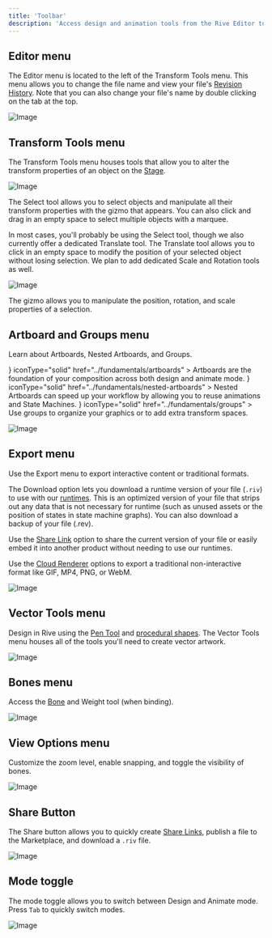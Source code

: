```yaml
---
title: 'Toolbar'
description: 'Access design and animation tools from the Rive Editor toolbar.'
---
```


## Editor menu

The Editor menu is located to the left of the Transform Tools menu. This menu allows you to change the file name and view your file's [Revision History](../fundamentals/revision-history). Note that you can also change your file's name by double clicking on the tab at the top.

![Image](https://ucarecdn.com/de2dd753-07ef-46ac-a52e-1fc1ce371ee8/)

## Transform Tools menu

The Transform Tools menu houses tools that allow you to alter the transform properties of an object on the [Stage](./stage).

![Image](https://ucarecdn.com/6991eaed-093d-4bac-b7ac-d136d60defdf/)

The Select tool allows you to select objects and manipulate all their transform properties with the gizmo that appears. You can also click and drag in an empty space to select multiple objects with a marquee.

In most cases, you'll probably be using the Select tool, though we also currently offer a dedicated Translate tool. The Translate tool allows you to click in an empty space to modify the position of your selected object without losing selection. We plan to add dedicated Scale and Rotation tools as well.

![Image](https://ucarecdn.com/5cfc252a-8d52-4751-9064-4c6a1acb6f34/)

The gizmo allows you to manipulate the position, rotation, and scale properties of a selection.

## Artboard and Groups menu

Learn about Artboards, Nested Artboards, and Groups.

<CardGroup cols={3}>
  <Card
    title="Artboards"
    icon={<svg xmlns="http://www.w3.org/2000/svg" height="100%" fill="none" viewBox="0 0 16 16" class="size-4 text-gray-500/80 dark:text-gray-400" aria-hidden="true"><path fill="currentColor" fill-rule="evenodd" d="M8.036 1v4.178c0 1.034.839 1.873 1.873 1.873h4.003v6.178a1.77 1.77 0 0 1-1.77 1.77H3.858a1.77 1.77 0 0 1-1.771-1.77V2.771A1.77 1.77 0 0 1 3.857 1zm1.25.145v4.033c0 .345.279.624.623.624h3.889a1.8 1.8 0 0 0-.377-.597L11.618 3.32 9.842 1.525a1.8 1.8 0 0 0-.557-.38" clip-rule="evenodd"></path></svg>}
    iconType="solid"
    href="../fundamentals/artboards"
  >
    Artboards are the foundation of your composition across both design and animate mode. 
  </Card>
  <Card
    title="Nested Artboards"
    icon={<svg xmlns="http://www.w3.org/2000/svg" height="100%" fill="none" viewBox="0 0 16 16" class="size-4 text-gray-500/80 dark:text-gray-400" aria-hidden="true"><path fill="currentColor" fill-rule="evenodd" d="M8.036 1v4.178c0 1.034.839 1.873 1.873 1.873h4.003v6.178a1.77 1.77 0 0 1-1.77 1.77H3.858a1.77 1.77 0 0 1-1.771-1.77V2.771A1.77 1.77 0 0 1 3.857 1zm1.25.145v4.033c0 .345.279.624.623.624h3.889a1.8 1.8 0 0 0-.377-.597L11.618 3.32 9.842 1.525a1.8 1.8 0 0 0-.557-.38" clip-rule="evenodd"></path></svg>}
    iconType="solid"
    href="../fundamentals/nested-artboards"
  >
    Nested Artboards can speed up your workflow by allowing you to reuse animations and State Machines.
  </Card>
  <Card
    title="Groups"
    icon={<svg xmlns="http://www.w3.org/2000/svg" height="100%" fill="none" viewBox="0 0 16 16" class="size-4 text-gray-500/80 dark:text-gray-400" aria-hidden="true"><path fill="currentColor" fill-rule="evenodd" d="M8.036 1v4.178c0 1.034.839 1.873 1.873 1.873h4.003v6.178a1.77 1.77 0 0 1-1.77 1.77H3.858a1.77 1.77 0 0 1-1.771-1.77V2.771A1.77 1.77 0 0 1 3.857 1zm1.25.145v4.033c0 .345.279.624.623.624h3.889a1.8 1.8 0 0 0-.377-.597L11.618 3.32 9.842 1.525a1.8 1.8 0 0 0-.557-.38" clip-rule="evenodd"></path></svg>}
    iconType="solid"
    href="../fundamentals/groups"
  >
     Use groups to organize your graphics or to add extra transform spaces.
  </Card>
</CardGroup>


![Image](https://ucarecdn.com/428c2e51-d083-4b1a-9238-85b019ae706b/)

## Export menu

Use the Export menu to export interactive content or traditional formats.

The Download option lets you download a runtime version of your file (`.riv`) to use with our [runtimes](../../runtimes/getting-started). This is an optimized version of your file that strips out any data that is not necessary for runtime (such as unused assets or the position of states in state machine graphs). You can also download a backup of your file (.rev).

Use the [Share Link](../share-links/overview) option to share the current version of your file or easily embed it into another product without needing to use our runtimes.

Use the [Cloud Renderer](../exporting/exporting-for-video-and-static-design) options to export a traditional non-interactive format like GIF, MP4, PNG, or WebM.

![Image](https://ucarecdn.com/c293ef97-77a2-4977-9f77-3ab747ec3f4e/)

## Vector Tools menu

Design in Rive using the [Pen Tool](../fundamentals/pen-tool-overview) and [procedural shapes](../fundamentals/procedural-shapes). The Vector Tools menu houses all of the tools you'll need to create vector artwork.

![Image](https://ucarecdn.com/59977058-2afd-4ed7-8ab6-3057222d450e/)

## Bones menu

Access the [Bone](../manipulating-shapes/bones) and Weight tool (when binding).

![Image](https://ucarecdn.com/a2406bf3-b2b7-49fd-960d-209d689309ab/)

## View Options menu

Customize the zoom level, enable snapping, and toggle the visibility of bones.

![Image](https://ucarecdn.com/ae5e6f53-5747-4040-bec3-254486ebe877/)

## Share Button

The Share button allows you to quickly create [Share Links](../share-links/overview), publish a file to the Marketplace, and download a `.riv` file.

![Image](https://ucarecdn.com/90822ce8-6df2-4443-aba5-ab525f1f4b0a/)

## Mode toggle

The mode toggle allows you to switch between Design and Animate mode. Press `Tab` to quickly switch modes.

![Image](https://ucarecdn.com/cc675849-3393-42fc-b3a3-38c93a7b7bd4/)